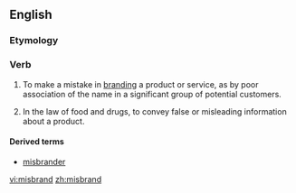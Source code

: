 ==English==

===Etymology===
{{prefix|mis|brand}}

===Verb===
{{en-verb}}

# {{context|business|marketing|lang=en}} To make a mistake in [[branding]] a product or service, as by poor association of the name in a significant group of potential customers.
# {{context|legal|lang=en}} In the law of food and drugs, to convey false or misleading information about a product.

====Derived terms====
* [[misbrander]]

[[vi:misbrand]]
[[zh:misbrand]]